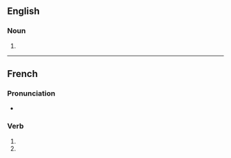 {{also|phagocytés}}

==English==

===Noun===
{{head|en|noun form}}

# {{plural of|en|phagocyte}}

----

==French==

===Pronunciation===
* {{homophones|fr|phagocyte|phagocytent}}

===Verb===
{{head|fr|verb form}}

# {{inflection of|fr|phagocyter||2|s|pres|indc}}
# {{inflection of|fr|phagocyter||2|s|pres|subj}}